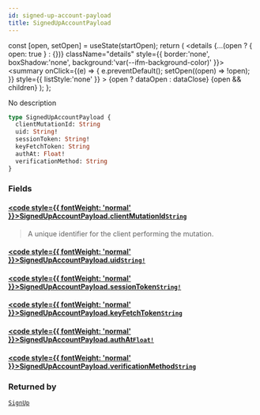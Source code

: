 ```yaml
---
id: signed-up-account-payload
title: SignedUpAccountPayload
---
```









  const [open, setOpen] = useState(startOpen);
  return (
    <details {...(open ? { open: true } : {})} className="details" style={{ border:'none', boxShadow:'none', background:'var(--ifm-background-color)' }}>
      <summary
        onClick={(e) => {
          e.preventDefault();
          setOpen((open) => !open);
        }}
        style={{ listStyle:'none' }}
      >
      {open ? dataOpen : dataClose}
      </summary>
      {open && children}
    </details>
  );
};








No description


```graphql
type SignedUpAccountPayload {
  clientMutationId: String
  uid: String!
  sessionToken: String!
  keyFetchToken: String
  authAt: Float!
  verificationMethod: String
}
```




### Fields

#### [<code style={{ fontWeight: 'normal' }}>SignedUpAccountPayload.<b>clientMutationId</b></code>](#)<Bullet />[`String`](/gql-api/scalars/string) <Badge class="badge badge--secondary" text="scalar"/> 
> 
> 
> A unique identifier for the client performing the mutation.
> 

#### [<code style={{ fontWeight: 'normal' }}>SignedUpAccountPayload.<b>uid</b></code>](#)<Bullet />[`String!`](/gql-api/scalars/string) <Badge class="badge badge--secondary" text="non-null"/> <Badge class="badge badge--secondary" text="scalar"/> 
> 
> 
> 
> 

#### [<code style={{ fontWeight: 'normal' }}>SignedUpAccountPayload.<b>sessionToken</b></code>](#)<Bullet />[`String!`](/gql-api/scalars/string) <Badge class="badge badge--secondary" text="non-null"/> <Badge class="badge badge--secondary" text="scalar"/> 
> 
> 
> 
> 

#### [<code style={{ fontWeight: 'normal' }}>SignedUpAccountPayload.<b>keyFetchToken</b></code>](#)<Bullet />[`String`](/gql-api/scalars/string) <Badge class="badge badge--secondary" text="scalar"/> 
> 
> 
> 
> 

#### [<code style={{ fontWeight: 'normal' }}>SignedUpAccountPayload.<b>authAt</b></code>](#)<Bullet />[`Float!`](/gql-api/scalars/float) <Badge class="badge badge--secondary" text="non-null"/> <Badge class="badge badge--secondary" text="scalar"/> 
> 
> 
> 
> 

#### [<code style={{ fontWeight: 'normal' }}>SignedUpAccountPayload.<b>verificationMethod</b></code>](#)<Bullet />[`String`](/gql-api/scalars/string) <Badge class="badge badge--secondary" text="scalar"/> 
> 
> 
> 
> 



### Returned by

[`SignUp`](/gql-api/mutations/sign-up)  <Badge class="badge badge--secondary" text="mutation"/>

